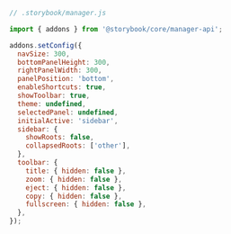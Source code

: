 ```js
// .storybook/manager.js

import { addons } from '@storybook/core/manager-api';

addons.setConfig({
  navSize: 300,
  bottomPanelHeight: 300,
  rightPanelWidth: 300,
  panelPosition: 'bottom',
  enableShortcuts: true,
  showToolbar: true,
  theme: undefined,
  selectedPanel: undefined,
  initialActive: 'sidebar',
  sidebar: {
    showRoots: false,
    collapsedRoots: ['other'],
  },
  toolbar: {
    title: { hidden: false },
    zoom: { hidden: false },
    eject: { hidden: false },
    copy: { hidden: false },
    fullscreen: { hidden: false },
  },
});
```

